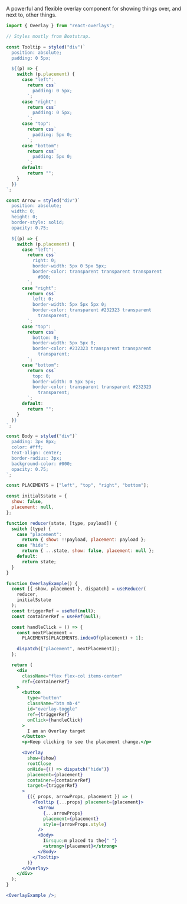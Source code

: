 A powerful and flexible overlay component for showing things over, and next to, other things.

```jsx
import { Overlay } from "react-overlays";

// Styles mostly from Bootstrap.

const Tooltip = styled("div")`
  position: absolute;
  padding: 0 5px;

  ${(p) => {
    switch (p.placement) {
      case "left":
        return css`
          padding: 0 5px;
        `;
      case "right":
        return css`
          padding: 0 5px;
        `;
      case "top":
        return css`
          padding: 5px 0;
        `;
      case "bottom":
        return css`
          padding: 5px 0;
        `;
      default:
        return "";
    }
  }}
`;

const Arrow = styled("div")`
  position: absolute;
  width: 0;
  height: 0;
  border-style: solid;
  opacity: 0.75;

  ${(p) => {
    switch (p.placement) {
      case "left":
        return css`
          right: 0;
          border-width: 5px 0 5px 5px;
          border-color: transparent transparent transparent
            #000;
        `;
      case "right":
        return css`
          left: 0;
          border-width: 5px 5px 5px 0;
          border-color: transparent #232323 transparent
            transparent;
        `;
      case "top":
        return css`
          bottom: 0;
          border-width: 5px 5px 0;
          border-color: #232323 transparent transparent
            transparent;
        `;
      case "bottom":
        return css`
          top: 0;
          border-width: 0 5px 5px;
          border-color: transparent transparent #232323
            transparent;
        `;
      default:
        return "";
    }
  }}
`;

const Body = styled("div")`
  padding: 3px 8px;
  color: #fff;
  text-align: center;
  border-radius: 3px;
  background-color: #000;
  opacity: 0.75;
`;

const PLACEMENTS = ["left", "top", "right", "bottom"];

const initialSstate = {
  show: false,
  placement: null,
};

function reducer(state, [type, payload]) {
  switch (type) {
    case "placement":
      return { show: !!payload, placement: payload };
    case "hide":
      return { ...state, show: false, placement: null };
    default:
      return state;
  }
}

function OverlayExample() {
  const [{ show, placement }, dispatch] = useReducer(
    reducer,
    initialSstate
  );
  const triggerRef = useRef(null);
  const containerRef = useRef(null);

  const handleClick = () => {
    const nextPlacement =
      PLACEMENTS[PLACEMENTS.indexOf(placement) + 1];

    dispatch(["placement", nextPlacement]);
  };

  return (
    <div
      className="flex flex-col items-center"
      ref={containerRef}
    >
      <button
        type="button"
        className="btn mb-4"
        id="overlay-toggle"
        ref={triggerRef}
        onClick={handleClick}
      >
        I am an Overlay target
      </button>
      <p>Keep clicking to see the placement change.</p>

      <Overlay
        show={show}
        rootClose
        onHide={() => dispatch("hide")}
        placement={placement}
        container={containerRef}
        target={triggerRef}
      >
        {({ props, arrowProps, placement }) => (
          <Tooltip {...props} placement={placement}>
            <Arrow
              {...arrowProps}
              placement={placement}
              style={arrowProps.style}
            />
            <Body>
              I&rsquo;m placed to the{" "}
              <strong>{placement}</strong>
            </Body>
          </Tooltip>
        )}
      </Overlay>
    </div>
  );
}

<OverlayExample />;
```
